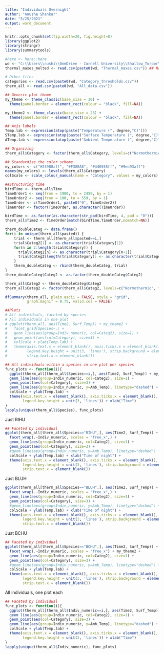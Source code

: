 ```yaml
---
title: "Individuals Overnight"
author: "Anusha Shankar"
date: "5/25/2021"
output: word_document
---
```


```r
knitr::opts_chunk$set(fig.width=20, fig.height=8) 
library(ggplot2)
library(stringr)
library(summarytools)

#here <- here::here
wd <- "C:\\Users\\nushi\\OneDrive - Cornell University\\Shallow_Torpor\\Data\\"
thermal_maxes_melted <- read.csv(paste0(wd, "Thermal_maxes.csv")) ## Raw temperatures

# Other files
categories <- read.csv(paste0(wd, "Category_thresholds.csv"))
therm_all <- read.csv(paste0(wd, "All_data.csv"))

## Generic plot theme
my_theme <- theme_classic(base_size = 30) + 
  theme(panel.border = element_rect(colour = "black", fill=NA))

my_theme2 <- theme_classic(base_size = 25) + 
  theme(panel.border = element_rect(colour = "black", fill=NA))

## Axis labels
Temp.lab <- expression(atop(paste("Temperature (", degree,"C)")))
STemp.lab <- expression(atop(paste("Surface Temperature (", degree,"C)")))
ATemp.lab <- expression(atop(paste("Ambient Temperature (", degree,"C)")))

## Organizing
therm_all$Category <- factor(therm_all$Category, levels=c("Normothermic", "Shallow Torpor", "Transition", "Deep Torpor"))

## Standardize the color scheme
my_colors <- c("#23988aff", "#F38BA8", "#440558ff", "#9ed93aff")
names(my_colors) <- levels(therm_all$Category)
colScale <- scale_colour_manual(name = "Category", values = my_colors)

##Structuring time
birdTime <- therm_all$Time
TimeOrder1 <- seq(from = 1900, to = 2459, by = 1)
TimeOrder2 <- seq(from = 100, to = 559, by = 1)
TimeOrder <- c(TimeOrder1, paste0("0", TimeOrder2))
TimeOrder <- factor(TimeOrder, as.character(TimeOrder))

birdTime <- as.factor(as.character(str_pad(birdTime, 4, pad = "0")))
therm_all$Time2 <- TimeOrder[match(birdTime,TimeOrder,nomatch=NA)]

therm_doubleCateg <- data.frame()
for(i in unique(therm_all$pasted)) {
    trial <- therm_all[therm_all$pasted==i,]
    trial$Categ2[1] <- as.character(trial$Category[1])
    for(n in 2:length(trial$Category)) {
      trial$Categ2[n] <- as.character(trial$Category[n+1])
      trial$Categ2[length(trial$Category)] <- as.character(trial$Category[length(trial$Category)])
    }
    therm_doubleCateg <- rbind(therm_doubleCateg, trial)
}
therm_doubleCateg$Categ2 <- as.factor(therm_doubleCateg$Categ2)

therm_all$Categ2 <- therm_doubleCateg$Categ2
therm_all$Categ2 <- factor(therm_all$Categ2, levels=c("Normothermic", "Shallow Torpor", "Transition", "Deep Torpor"))
```

```r
dfSummary(therm_all, plain.ascii = FALSE, style = "grid", 
          graph.magnif = 0.75, valid.col = FALSE)
```

```r
##Plots
# All individuals, faceted by species
# All individuals in one plot
# ggplot(therm_all, aes(Time2, Surf_Temp)) + my_theme2 +
#   facet_grid(Species~.) +
#   geom_line(aes(group=Indiv_numeric, col=Categ2), size=1) +
#   geom_point(aes(col=Category), size=3) +
#   colScale + ylab(Temp.lab) +
#   theme(axis.text.x = element_blank(), axis.ticks.x = element_blank(),
#         legend.key.height = unit(3, 'lines'), strip.background = element_blank(),
#         strip.text.x = element_blank())
```

```r
## All individuals within a species in one plot per species
func_plots <- function(i){
  ggplot(therm_all[therm_all$Species==i,], aes(Time2, Surf_Temp)) + my_theme2 + facet_grid(.~Species) +
  geom_line(aes(group=Indiv_numeric, col=Categ2), size=1) +
  geom_point(aes(col=Category), size=3) +
  geom_line(aes(group=Indiv_numeric, y=Amb_Temp), linetype="dashed") +
  colScale + ylab(Temp.lab) +
  theme(axis.text.x = element_blank(), axis.ticks.x = element_blank(),
        legend.key.height = unit(3, 'lines')) + xlab("Time")
}
lapply(unique(therm_all$Species), func_plots)
```

Just RIHU
```r
## Faceted by individual
ggplot(therm_all[therm_all$Species=="RIHU",], aes(Time2, Surf_Temp)) + my_theme2 +
  facet_wrap(.~Indiv_numeric, scales = "free_x",) + 
  geom_line(aes(group=Indiv_numeric, col=Categ2), size=1) +
  geom_point(aes(col=Category), size=3) +
  #geom_line(aes(group=Indiv_numeric, y=Amb_Temp), linetype="dashed") +
  colScale + ylab(Temp.lab) + xlab("Time of night") +
  theme(axis.text.x = element_blank(), axis.ticks.x = element_blank(),
        legend.key.height = unit(3, 'lines'), strip.background = element_blank(),
        strip.text.x = element_blank())
```

Just BLUH
```r
ggplot(therm_all[therm_all$Species=="BLUH",], aes(Time2, Surf_Temp)) + my_theme2 +
  facet_wrap(.~Indiv_numeric, scales = "free_x",) + 
  geom_line(aes(group=Indiv_numeric, col=Categ2), size=1) +
  geom_point(aes(col=Category), size=3) +
  #geom_line(aes(group=Indiv_numeric, y=Amb_Temp), linetype="dashed") +
  colScale + ylab(Temp.lab) + xlab("Time of night") +
  theme(axis.text.x = element_blank(), axis.ticks.x = element_blank(),
        legend.key.height = unit(3, 'lines'), strip.background = element_blank(),
        strip.text.x = element_blank())
```

Just BCHU
```r
## Faceted by individual
ggplot(therm_all[therm_all$Species=="BCHU",], aes(Time2, Surf_Temp)) +
  facet_wrap(.~Indiv_numeric, scales = "free_x") + my_theme2 +
  geom_line(aes(group=Indiv_numeric, col=Categ2), size=1) +
  geom_point(aes(col=Category), size=3) +
  #geom_line(aes(group=Indiv_numeric, y=Amb_Temp), linetype="dashed") +
  colScale + ylab(Temp.lab) +
  theme(axis.text.x = element_blank(), axis.ticks.x = element_blank(),
        legend.key.height = unit(3, 'lines'), strip.background = element_blank(),
        strip.text.x = element_blank())
```

All individuals, one plot each
```r
## Faceted by individual
func_plots <- function(i){
  ggplot(therm_all[therm_all$Indiv_numeric==i,], aes(Time2, Surf_Temp)) + my_theme2 + facet_grid(.~pasted) +
  geom_line(aes(group=Indiv_numeric, col=Categ2), size=1) +
  geom_point(aes(col=Category), size=3) +
  geom_line(aes(group=Indiv_numeric, y=Amb_Temp), linetype="dashed") +
  colScale + ylab(Temp.lab) +
  theme(axis.text.x = element_blank(), axis.ticks.x = element_blank(),
        legend.key.height = unit(3, 'lines')) + xlab("Time")
}
lapply(unique(therm_all$Indiv_numeric), func_plots)
```